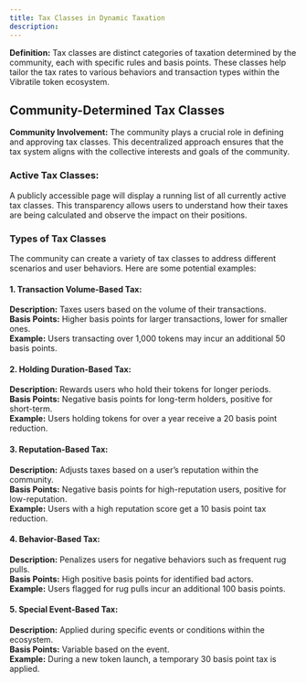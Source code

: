 ```yaml
---
title: Tax Classes in Dynamic Taxation
description: 
---
```


**Definition:**
Tax classes are distinct categories of taxation determined by the community, each with specific rules and basis points. These classes help tailor the tax rates to various behaviors and transaction types within the Vibratile token ecosystem.

## Community-Determined Tax Classes
**Community Involvement:**
The community plays a crucial role in defining and approving tax classes. This decentralized approach ensures that the tax system aligns with the collective interests and goals of the community.

### Active Tax Classes:
A publicly accessible page will display a running list of all currently active tax classes. This transparency allows users to understand how their taxes are being calculated and observe the impact on their positions.

### Types of Tax Classes
The community can create a variety of tax classes to address different scenarios and user behaviors. Here are some potential examples:

#### 1. Transaction Volume-Based Tax:

**Description:** Taxes users based on the volume of their transactions.  
**Basis Points:** Higher basis points for larger transactions, lower for smaller ones.  
**Example:** Users transacting over 1,000 tokens may incur an additional 50 basis points.  

#### 2. Holding Duration-Based Tax:

**Description:** Rewards users who hold their tokens for longer periods.  
**Basis Points:** Negative basis points for long-term holders, positive for short-term.  
**Example:** Users holding tokens for over a year receive a 20 basis point reduction.  

#### 3. Reputation-Based Tax:

**Description:** Adjusts taxes based on a user’s reputation within the community.  
**Basis Points:** Negative basis points for high-reputation users, positive for low-reputation.  
**Example:** Users with a high reputation score get a 10 basis point tax reduction.  

#### 4. Behavior-Based Tax:

**Description:** Penalizes users for negative behaviors such as frequent rug pulls.  
**Basis Points:** High positive basis points for identified bad actors.  
**Example:** Users flagged for rug pulls incur an additional 100 basis points.  

#### 5. Special Event-Based Tax:

**Description:** Applied during specific events or conditions within the ecosystem.  
**Basis Points:** Variable based on the event.  
**Example:** During a new token launch, a temporary 30 basis point tax is applied.
